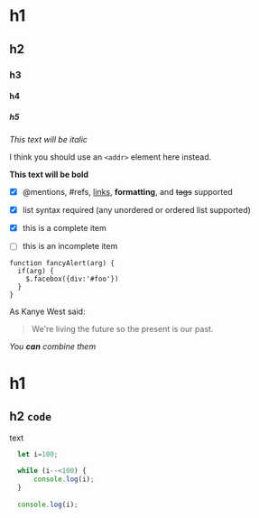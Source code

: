 


# h1 
## h2 
### h3
#### h4 
##### h5 


*This text will be italic*


I think you should use an `<addr>` element here instead.


**This text will be bold**


- [x] @mentions, #refs, [links](), **formatting**, and <del>tags</del> supported
- [x] list syntax required (any unordered or ordered list supported)
- [x] this is a complete item
- [ ] this is an incomplete item


```tsx
function fancyAlert(arg) {
  if(arg) {
    $.facebox({div:'#foo'})
  }
}
```

As Kanye West said:

> We're living the future so
> the present is our past.

_You **can** combine them_


# h1 

## h2 ```code```

text

```javascript
  let i=100;

  while (i--<100) {
      console.log(i);
  }
  
  console.log(i);
```
 
 
<SignInForm></SignInForm>